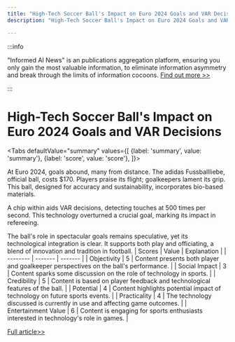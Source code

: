 ```yaml
---
title: "High-Tech Soccer Ball's Impact on Euro 2024 Goals and VAR Decisions"
description: "High-Tech Soccer Ball's Impact on Euro 2024 Goals and VAR Decisions"

---
```



:::info

"Informed AI News" is an publications aggregation platform, ensuring you only gain the most valuable information, to eliminate information asymmetry and break through the limits of information cocoons.  [Find out more >>](/)

:::

# High-Tech Soccer Ball's Impact on Euro 2024 Goals and VAR Decisions


<Tabs
	defaultValue="summary"
	values={[
	{label: 'summary', value: 'summary'},
	{label: 'score', value: 'score'},
]}>
<TabItem value="summary">


At Euro 2024, goals abound, many from distance. The adidas Fussballliebe, official ball, costs $170. Players praise its flight; goalkeepers lament its grip. This ball, designed for accuracy and sustainability, incorporates bio-based materials.

A chip within aids VAR decisions, detecting touches at 500 times per second. This technology overturned a crucial goal, marking its impact in refereeing.

The ball's role in spectacular goals remains speculative, yet its technological integration is clear. It supports both play and officiating, a blend of innovation and tradition in football.
</TabItem>
<TabItem value="score">
	| Scores     | Value   | Explanation |
	| -------- | ------- | ------- |
	| Objectivity  | 5    | Content presents both player and goalkeeper perspectives on the ball's performance.    |
	| Social Impact | 3     | Content sparks some discussion on the role of technology in sports.    |
	| Credibility    | 5    | Content is based on player feedback and technological features of the ball.    |
	| Potential    | 4    | Content highlights potential impact of technology on future sports events.    |
	| Practicality    | 4    | The technology discussed is currently in use and affecting game outcomes.    |
	| Entertainment Value    | 6    | Content is engaging for sports enthusiasts interested in technology's role in games.    |
</TabItem>
</Tabs>

[Full article>>](https://apnews.com/article/euro-ball-goals-a453426ab5b96b1f0b46ccf0638f5ce8)
